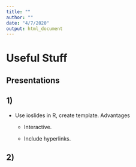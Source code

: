 ```yaml
---
title: ""
author: ""
date: "4/7/2020"
output: html_document
---
```


# Useful Stuff{.tabset}

## Presentations

## 1) 

- Use ioslides in R, create template. Advantages

    - Interactive.
    
    - Include hyperlinks.

## 2) 




